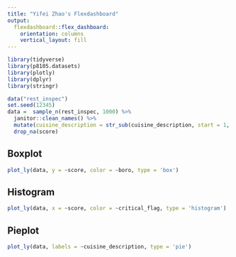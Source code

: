 ```yaml
---
title: "Yifei Zhao's Flexdashboard"
output: 
  flexdashboard::flex_dashboard:
    orientation: columns
    vertical_layout: fill
---
```


```r
library(tidyverse)
library(p8105.datasets)
library(plotly)
library(dplyr)
library(stringr)
```

```r
data("rest_inspec")
set.seed(12345)
data =  sample_n(rest_inspec, 1000) %>% 
  janitor::clean_names() %>% 
  mutate(cuisine_description = str_sub(cuisine_description, start = 1, end = 3)) %>% 
  drop_na(score)
```

## Boxplot
```r
plot_ly(data, y = ~score, color = ~boro, type = 'box')
```

## Histogram
```r
plot_ly(data, x = ~score, color = ~critical_flag, type = 'histogram')
```

## Pieplot
```r
plot_ly(data, labels = ~cuisine_description, type = 'pie')
```

